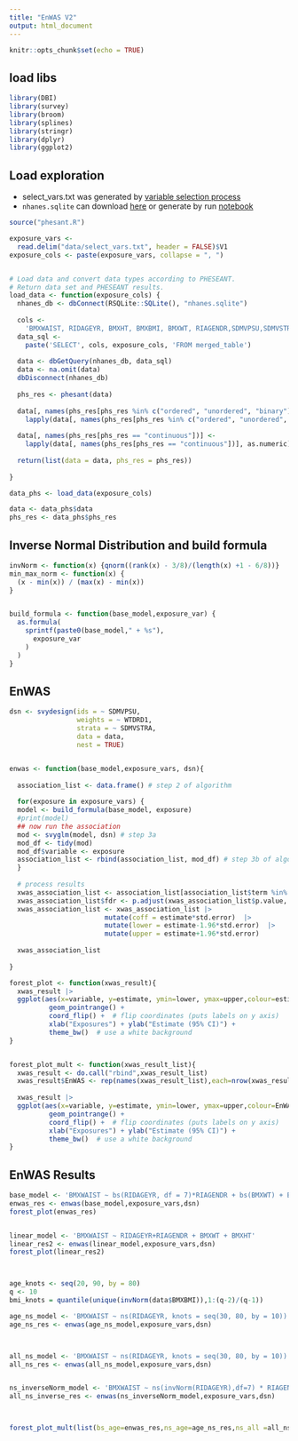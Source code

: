 ```yaml
---
title: "EnWAS V2"
output: html_document
---
```


```r
knitr::opts_chunk$set(echo = TRUE)
```

## load libs
```r
library(DBI)
library(survey)
library(broom)
library(splines)
library(stringr)
library(dplyr)
library(ggplot2)

```

## Load exploration

- select_vars.txt was generated by [variable selection process](https://ccb-hms.github.io/Imputation/diet_var_selection.html)
- `nhanes.sqlite` can download [here](https://github.com/ccb-hms/Imputation/blob/main/nhanes.sqlite) or generate by run [notebook](https://ccb-hms.github.io/Imputation/nhanes_exploratory.html)

```r
source("phesant.R")

exposure_vars <-
  read.delim("data/select_vars.txt", header = FALSE)$V1
exposure_cols <- paste(exposure_vars, collapse = ", ")


# Load data and convert data types according to PHESEANT.
# Return data set and PHESEANT results.
load_data <- function(exposure_cols) {
  nhanes_db <- dbConnect(RSQLite::SQLite(), "nhanes.sqlite")
  
  cols <-
    'BMXWAIST, RIDAGEYR, BMXHT, BMXBMI, BMXWT, RIAGENDR,SDMVPSU,SDMVSTRA, years,'
  data_sql <-
    paste('SELECT', cols, exposure_cols, 'FROM merged_table')
  
  data <- dbGetQuery(nhanes_db, data_sql)
  data <- na.omit(data)
  dbDisconnect(nhanes_db)
  
  phs_res <- phesant(data)
  
  data[, names(phs_res[phs_res %in% c("ordered", "unordered", "binary")])] <-
    lapply(data[, names(phs_res[phs_res %in% c("ordered", "unordered", "binary")])], as.factor)
  
  data[, names(phs_res[phs_res == "continuous"])] <-
    lapply(data[, names(phs_res[phs_res == "continuous"])], as.numeric)
  
  return(list(data = data, phs_res = phs_res))
  
}

data_phs <- load_data(exposure_cols)

data <- data_phs$data
phs_res <- data_phs$phs_res

```


## Inverse Normal Distribution and build formula

```r
invNorm <- function(x) {qnorm((rank(x) - 3/8)/(length(x) +1 - 6/8))}
min_max_norm <- function(x) {
  (x - min(x)) / (max(x) - min(x))
}


build_formula <- function(base_model,exposure_var) {
  as.formula(
    sprintf(paste0(base_model," + %s"),
      exposure_var
    )
  )
}


```



## EnWAS

```r


dsn <- svydesign(ids = ~ SDMVPSU,
                 weights = ~ WTDRD1,
                 strata = ~ SDMVSTRA,
                 data = data,
                 nest = TRUE)


enwas <- function(base_model,exposure_vars, dsn){
  
  association_list <- data.frame() # step 2 of algorithm
  
  for(exposure in exposure_vars) {
  model <- build_formula(base_model, exposure)
  #print(model)
  ## now run the association
  mod <- svyglm(model, dsn) # step 3a
  mod_df <- tidy(mod)
  mod_df$variable <- exposure
  association_list <- rbind(association_list, mod_df) # step 3b of algorithm
  }
  
  # process results
  xwas_association_list <- association_list[association_list$term %in% exposure_vars, ]
  xwas_association_list$fdr <- p.adjust(xwas_association_list$p.value, method='BY')
  xwas_association_list <- xwas_association_list |> 
                        mutate(coff = estimate*std.error)  |>
                        mutate(lower = estimate-1.96*std.error)  |>
                        mutate(upper = estimate+1.96*std.error)
  
  xwas_association_list
  
}

forest_plot <- function(xwas_result){
  xwas_result |>
  ggplot(aes(x=variable, y=estimate, ymin=lower, ymax=upper,colour=estimate)) +
          geom_pointrange() + 
          coord_flip() +  # flip coordinates (puts labels on y axis)
          xlab("Exposures") + ylab("Estimate (95% CI)") +
          theme_bw()  # use a white background
}


forest_plot_mult <- function(xwas_result_list){
  xwas_result <- do.call("rbind",xwas_result_list)
  xwas_result$EnWAS <- rep(names(xwas_result_list),each=nrow(xwas_result_list[[1]]))
  
  xwas_result |>
  ggplot(aes(x=variable, y=estimate, ymin=lower, ymax=upper,colour=EnWAS)) +
          geom_pointrange() + 
          coord_flip() +  # flip coordinates (puts labels on y axis)
          xlab("Exposures") + ylab("Estimate (95% CI)") +
          theme_bw()  # use a white background
}


```


## EnWAS Results

```r
base_model <- 'BMXWAIST ~ bs(RIDAGEYR, df = 7)*RIAGENDR + bs(BMXWT) + BMXHT'
enwas_res <- enwas(base_model,exposure_vars,dsn)
forest_plot(enwas_res)


linear_model <- 'BMXWAIST ~ RIDAGEYR+RIAGENDR + BMXWT + BMXHT'
linear_res2 <- enwas(linear_model,exposure_vars,dsn)
forest_plot(linear_res2)



age_knots <- seq(20, 90, by = 80)
q <- 10
bmi_knots = quantile(unique(invNorm(data$BMXBMI)),1:(q-2)/(q-1))

age_ns_model <- 'BMXWAIST ~ ns(RIDAGEYR, knots = seq(30, 80, by = 10)) * RIAGENDR + ns(BMXBMI,knots = seq(30, 80, by = 10)) + BMXWT + BMXHT'
age_ns_res <- enwas(age_ns_model,exposure_vars,dsn)



all_ns_model <- 'BMXWAIST ~ ns(RIDAGEYR, knots = seq(30, 80, by = 10)) * RIAGENDR + ns(BMXBMI,knots = seq(30, 80, by = 10)) + ns(BMXWT) + ns(BMXHT, knots = seq(40, 200, by = 10))'
all_ns_res <- enwas(all_ns_model,exposure_vars,dsn)


ns_inverseNorm_model <- 'BMXWAIST ~ ns(invNorm(RIDAGEYR),df=7) * RIAGENDR + ns(invNorm(BMXBMI)) + ns(invNorm(BMXWT)) + ns(invNorm(BMXHT))'
all_ns_inverse_res <- enwas(ns_inverseNorm_model,exposure_vars,dsn)



forest_plot_mult(list(bs_age=enwas_res,ns_age=age_ns_res,ns_all =all_ns_res,ns_invNorm=all_ns_inverse_res))
  
```


